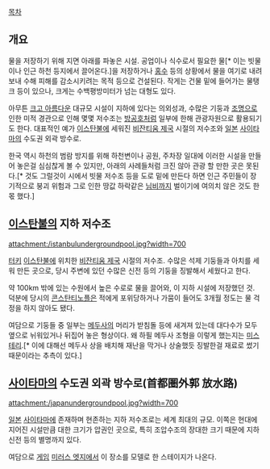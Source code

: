 [[목차]]

== 개요 ==
물을 저장하기 위해 지면 아래를 파놓은 시설. 공업이나 식수로서 필요한 물[* 이는 빗물이나 인근 하천 등지에서 끌어온다.]을 저장하거나 [[홍수]] 등의 상황에서 물을 여기로 내려보내 수해 피해를 감소시키려는 목적 등으로 건설된다. 작게는 건물 밑에 들어가는 물탱크 등이 있으나, 크게는 수백평방미터가 넘는 대형도 있다. 

아무튼 [[크고 아름다운]] 대규모 시설이 지하에 있다는 의외성과, 수많은 기둥과 [[조명]]으로 인한 미적 경관으로 인해 몇몇 저수조는 [[방공호]]처럼 일부에 한해 관광자원으로 활용되기도 한다. 대표적인 예가 [[이스탄불]]에 세워진 [[비잔티움 제국]] 시절의 저수조와 [[일본]] [[사이타마]]의 수도권 외곽 방수로.

한국 역시 하천의 범람 방지를 위해 하천변이나 공원, 주차장 일대에 이러한 시설을 만들어 놓은걸 심심찮게 볼 수 있지만, 아래의 사례들처럼 크진 않아 관광 할 만한 곳은 못된다.[* 것도 그럴것이 시에서 빗물 저수조 등을 도로 밑에 만든다 하면 인근 주민들이 장기적으로 붕괴 위험과 그로 인한 땅값 하락같은 [[님비]]까지 벌이기에 여의치 않은 것도 한 몫 했다.]

== [[이스탄불]]의 지하 저수조 ==
attachment:/istanbulundergroundpool.jpg?width=700

[[터키]] [[이스탄불]]에 위치한 [[비잔티움 제국]] 시절의 저수조. 수많은 석제 기둥들과 아치를 세워 만든 곳으로, 당시 주변에 있던 수많은 신전 등의 기둥을 징발해서 세웠다고 한다.

약 100km 밖에 있는 수원에서 높은 수로로 물을 끌어와, 이 지하 시설에 저장했던 것. 덕분에 당시의 [[콘스탄티노플]]은 적에게 포위당하거나 가뭄이 들어도 3개월 정도는 물 걱정을 하지 않아도 됐다.

여담으로 기둥들 중 일부는 [[메두사]]의 머리가 받침돌 등에 새겨져 있는데 대다수가 모두 옆으로 뉘워있거나 뒤집어 놓은 형상이다. 왜 하필 메두사 조형을 이렇게 했는지는 [[미스테리]].[* 이에 대해선 메두사 상을 배치해 재난을 막거나 상술했듯 징발한걸 재료로 썼기 때문이라는 추측이 있다.]

== [[사이타마]]의 수도권 외곽 방수로(首都圏外郭 放水路) ==
attachment:/japanundergroundpool.jpg?width=700

{{{#!html
<iframe width="560" height="315" src="//www.youtube.com/embed/OoNt5JJR62Y" frameborder="0" allowfullscreen></iframe>
}}}

[[일본]] [[사이타마]]에 존재하며 현존하는 지하 저수조로는 세계 최대의 규모. 이쪽은 현대에 지어진 시설만큼 대한 크기가 압권인 곳으로, 특히 조압수조의 장대한 크기 때문에 지하 신전 등의 별명까지 있다.

여담으로 [[게임]] [[미러스 엣지]]에서 이 장소를 모델로 한 스테이지가 나온다.
